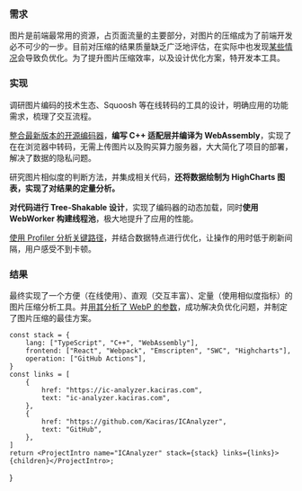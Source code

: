 
### 需求

图片是前端最常用的资源，占页面流量的主要部分，对图片的压缩成为了前端开发必不可少的一步。目前对压缩的结果质量缺乏广泛地评估，在实际中也发现[某些情况](https://blog.kaciras.com/article/19/Introduction-to-Web-Image-Formats#webp-%E7%9A%84%E7%BC%BA%E9%99%B7)会导致负优化。为了提升图片压缩效率，以及设计优化方案，特开发本工具。

### 实现

调研图片编码的技术生态、Squoosh 等在线转码的工具的设计，明确应用的功能需求，梳理了交互流程。

[整合最新版本的开源编码器](https://github.com/Kaciras/icodec)，**编写 C++ 适配层并编译为 WebAssembly**，实现了在在浏览器中转码，无需上传图片以及购买算力服务器，大大简化了项目的部署，解决了数据的隐私问题。

研究图片相似度的判断方法，并集成相关代码，**还将数据绘制为 HighCharts 图表，实现了对结果的定量分析。**

**对代码进行 Tree-Shakable 设计**，实现了编码器的动态加载，同时**使用 WebWorker 构建线程池**，极大地提升了应用的性能。

[使用 Profiler 分析关键路径](https://blog.kaciras.com/article/25/optimize-react-performace-with-nested-object)，并结合数据特点进行优化，让操作的用时低于刷新间隔，用户感受不到卡顿。

### 结果

最终实现了一个方便（在线使用）、直观（交互丰富）、定量（使用相似度指标）的图片压缩分析工具。并[用其分析了 WebP 的参数](https://blog.kaciras.com/article/24/analyze-WebP-encode-options)，成功解决负优化问题，并制定了图片压缩的最佳方案。

	const stack = {
		lang: ["TypeScript", "C++", "WebAssembly"],
		frontend: ["React", "Webpack", "Emscripten", "SWC", "Highcharts"],
		operation: ["GitHub Actions"],
	}
	const links = [
		{
			href: "https://ic-analyzer.kaciras.com",
			text: "ic-analyzer.kaciras.com",
		},
		{
			href: "https://github.com/Kaciras/ICAnalyzer",
			text: "GitHub",
		},
	]
	return <ProjectIntro name="ICAnalyzer" stack={stack} links={links}>{children}</ProjectIntro>;
}
